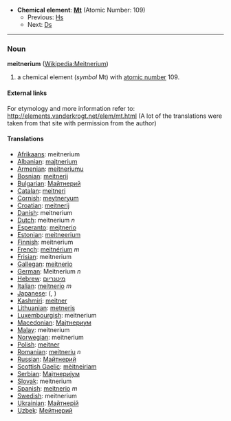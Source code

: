 *'''Chemical element''': '''[[Mt]]''' (Atomic Number: 109)
**Previous: [[Hassium|Hs]]
**Next: [[Darmstadtium|Ds]]
----
=== Noun ===
'''meitnerium''' ([[en:Meitnerium|Wikipedia:Meitnerium]])

# a chemical element (''symbol'' Mt) with [[atomic number]] 109.

====External links====
For etymology and more information refer to:
http://elements.vanderkrogt.net/elem/mt.html
(A lot of the translations were taken from that site with permission from the author)

==== Translations ====
*[[Afrikaans]]: meitnerium
*[[Albanian]]: [[majtnerium]]
*[[Armenian]]: [[meitneriumu]]
*[[Bosnian]]: [[meitnerij]]
*[[Bulgarian]]: [[Майтнерий]]
*[[Catalan]]: [[meitneri]]
*[[Cornish]]: [[meytneryum]]
*[[Croatian]]: [[meitnerij]]
*[[Danish]]: meitnerium
*[[Dutch]]: meitnerium ''n''
*[[Esperanto]]: [[mejtnerio]]
*[[Estonian]]: [[meitneerium]]
*[[Finnish]]: meitnerium
*[[French]]: [[meitnérium]] ''m''
*[[Frisian]]: meitnerium
*[[Gallegan]]: [[meitnerio]]
*[[German]]: Meitnerium ''n''
*[[Hebrew]]: [[מיטנריום]]
*[[Italian]]: [[meitnerio]] ''m''
*[[Japanese]]: ([[]], )
*[[Kashmiri]]: [[meitner]]
*[[Lithuanian]]: [[metneris]]
*[[Luxembourgish]]: meitnerium
*[[Macedonian]]: [[Маjтнериум]]
*[[Malay]]: meitnerium
*[[Norwegian]]: meitnerium
*[[Polish]]: [[meitner]] '' ''
*[[Romanian]]: [[meitneriu]] ''n''
*[[Russian]]: [[Майтнерий]] '' ''
*[[Scottish Gaelic]]: [[mèitneiriam]]
*[[Serbian]]: [[Маjтнериjум]]
*[[Slovak]]: meitnerium
*[[Spanish]]: [[meitnerio]] ''m''
*[[Swedish]]: meitnerium
*[[Ukrainian]]: [[Майтнерiй]]
*[[Uzbek]]: [[Мейтнерий]]